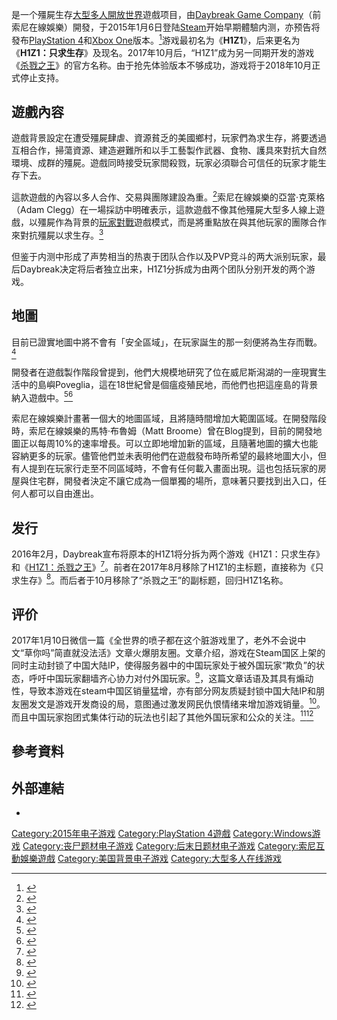 {{noteTA
|T=zh-cn:只求生存;zh-tw:生存之道;
|1=zh-cn:H1Z1;zh-tw:屍流感;
|2=zh-cn:只求生存;zh-tw:生存之道;
}}
{{Infobox video game
| title = 只求生存
| english = Just Survive
| image = 
| developer = [[Daybreak_Game_Company|Daybreak Game Company]]
| publisher = Daybreak Game Company
| producer = Chris Wynn<ref>{{cite web|last1=Saed|first1=Sherif|title=H1Z1 PS4 version news coming soon, teases dev|url=https://www.vg247.com/2016/01/26/h1z1-ps4-version-news-coming-soon-teases-dev/|website=vg247|publisher=vg247|accessdate=2016-01-26|archive-date=2020-11-28|archive-url=https://web.archive.org/web/20201128053516/https://www.vg247.com/2016/01/26/h1z1-ps4-version-news-coming-soon-teases-dev/|dead-url=no}}</ref>
| designer = Ben Jones<ref>{{cite web|last1=Jones|first1=Ben|title=New Lead Designer|url=https://www.h1z1.com/just-survive/news/new-lead-designer-ben-jones|website=h1z1.com|accessdate=2017-02-12}}</ref>
| composer = [[Cris_Velasco|Cris Velasco]]
| engine = [[Forgelight_Engine|ForgeLight]]
| platforms = [[Microsoft_Windows|Microsoft Windows]]
| released = 取消发行
| genre = [[大型多人線上遊戲|大型多人線上遊戲]]、[[生存游戏_(电子游戏)|生存]]
| modes = [[多人电子游戏|多人]]
}}

{{vgname|只求生存|en=Just Survive|tw=生存之道}}是一个殭屍生存[[大型多人線上遊戲|大型多人]][[開放世界|開放世界]]遊戲项目，由[[Daybreak_Game_Company|Daybreak Game Company]]（前索尼在線娛樂）開發，于2015年1月6日登陆[[Steam|Steam]]开始早期體驗内测，亦预告将發布[[PlayStation_4|PlayStation 4]]和[[Xbox_One|Xbox One]]版本。<ref>{{cite news|url=http://www.polygon.com/2014/4/9/5599530/sony-online-entertainment-spills-details-on-post-apocalyptic-mmo-h1z1|title=SOE spills details on post-apocalyptic MMO H1Z1 heading to PC, PS4|work=Polygon|first=Jenna|last=Pitcher|date=2014-04-09|accessdate=2014-04-11|archive-date=2014-04-13|archive-url=https://web.archive.org/web/20140413142757/http://www.polygon.com/2014/4/9/5599530/sony-online-entertainment-spills-details-on-post-apocalyptic-mmo-h1z1|dead-url=no}}</ref>游戏最初名为《'''H1Z1'''》，后来更名为《'''H1Z1：只求生存'''》及现名。2017年10月后，“H1Z1”成为另一同期开发的游戏《[[H1Z1：杀戮之王|杀戮之王]]》的官方名称。由于抢先体验版本不够成功，游戏将于2018年10月正式停止支持。

== 遊戲內容 ==

遊戲背景設定在遭受殭屍肆虐、資源貧乏的美國鄉村，玩家們為求生存，將要透過互相合作，掃蕩資源、建造避難所和以手工藝製作武器、食物、護具來對抗大自然環境、成群的殭屍。遊戲同時接受玩家間殺戮，玩家必須聯合可信任的玩家才能生存下去。

這款遊戲的內容以多人合作、交易與團隊建設為重。<ref>{{cite news|url=http://metro.co.uk/2014/04/10/first-footage-of-h1z1-sonys-zombie-apocalypse-mmo-4694365/|title=First footage of H1Z1 Sony’s zombie apocalypse MMO|work=MetroUK|date=2014-04-10|accessdate=2014-04-11|archive-date=2018-09-17|archive-url=https://web.archive.org/web/20180917173140/https://metro.co.uk/2014/04/10/first-footage-of-h1z1-sonys-zombie-apocalypse-mmo-4694365/|dead-url=no}}</ref>索尼在線娛樂的亞當·克萊格（Adam Clegg）在一場採訪中明確表示，這款遊戲不像其他殭屍大型多人線上遊戲，以殭屍作為背景的[[玩家對戰|玩家對戰]]遊戲模式，而是將重點放在與其他玩家的團隊合作來對抗殭屍以求生存。<ref>{{cite news|url=http://mmoatk.com/mmo-videos/h1z1-developer-interview-with-adam-clegg|title=H1Z1 Developer Interview with Adam "The Zombie" Clegg|work=MMO Attack|date=2014-04-30|accessdate=2014-05-07|archive-date=2017-09-15|archive-url=https://web.archive.org/web/20170915023246/http://mmoatk.com/mmo-videos/h1z1-developer-interview-with-adam-clegg/|dead-url=no}}</ref>

但鉴于内测中形成了声势相当的热衷于团队合作以及PVP竞斗的两大派别玩家，最后Daybreak决定将后者独立出来，H1Z1分拆成为由两个团队分别开发的两个游戏。

== 地圖 ==

目前已證實地圖中將不會有「安全區域」，在玩家誕生的那一刻便將為生存而戰。<ref>{{cite news|url=http://gamingbolt.com/h1z1-temperature-matters-no-safe-zones-air-drops-are-intense|title=H1Z1: Temperature Matters, No Safe Zones, Air Drops Are Intense|first=Shubhankar|last=Parijat|publisher=GamingBolt.com|date=2014-04-24|accessdate=2015-02-08|archive-date=2020-08-08|archive-url=https://web.archive.org/web/20200808090215/https://gamingbolt.com/h1z1-temperature-matters-no-safe-zones-air-drops-are-intense|dead-url=no}}</ref>

開發者在遊戲製作階段曾提到，他們大規模地研究了位在威尼斯潟湖的一座現實生活中的島嶼Poveglia，這在18世紀曾是個瘟疫殖民地，而他們也把這座島的背景納入遊戲中。<ref>{{cite news|url=http://ap.ign.com/pc/68093/news/new-h1z1-details-emerge-after-12-hour-livestream-e|title=PC: New H1Z1 Details Emerge After 12 Hour Livestream Event|first=Seth|last=Macy|publisher=[[IGN|IGN]]|date=2014-05-01|accessdate=2015-02-08}}</ref><ref>{{cite news|url=http://www.shacknews.com/article/84541/how-h1z1-takes-an-internet-hoax-and-makes-it-real|title=How H1Z1 takes an internet hoax and makes it real|first=Ozzie|last=Mejia|publisher=Shacknews|date=2014-05-17|accessdate=2015-02-08|archive-date=2020-11-12|archive-url=https://web.archive.org/web/20201112015530/https://www.shacknews.com/article/84541/how-h1z1-takes-an-internet-hoax-and-makes-it-real|dead-url=no}}</ref>

索尼在線娛樂計畫著一個大的地圖區域，且將隨時間增加大範圍區域。在開發階段時，索尼在線娛樂的馬特·布魯姆（Matt Broome）曾在Blog提到，目前的開發地圖正以每周10%的速率增長。可以立即地增加新的區域，且隨著地圖的擴大也能容納更多的玩家。儘管他們並未表明他們在遊戲發布時所希望的最終地圖大小，但有人提到在玩家行走至不同區域時，不會有任何載入畫面出現。這也包括玩家的房屋與住宅群，開發者決定不讓它成為一個單獨的場所，意味著只要找到出入口，任何人都可以自由進出。

== 发行 ==
2016年2月，Daybreak宣布将原本的H1Z1将分拆为两个游戏《H1Z1：只求生存》和《[[H1Z1：杀戮之王|H1Z1：杀戮之王]]》<ref>{{cite web|title=H1Z1king of the kill和just survive区别一览|url=http://www.3dmgame.com/faq/201701/3624971.html|website=3DMGAME|accessdate=2017-08-16|date=2017-01-18|quote=king of the kill是大逃杀模式。just survive是生存模式。生存模式分为PVE和PVP，玩家在末世中生存下去，可以组队，也可以独自行动。|archive-date=2017-09-04|archive-url=https://web.archive.org/web/20170904212448/http://www.3dmgame.com/faq/201701/3624971.html|dead-url=no}}</ref>。前者在2017年8月移除了H1Z1的主标题，直接称为《只求生存》<ref>{{cite web|title=《H1Z1：只求生存》改名《只求生存》：全新地图 新增建设系统|url=http://www.gamersky.com/news/201708/943130.shtml|website=游民星空|accessdate=2017-08-16|date=2017-08-16|archive-date=2018-07-13|archive-url=https://web.archive.org/web/20180713143029/http://www.gamersky.com/news/201708/943130.shtml|dead-url=no}}</ref>。而后者于10月移除了“杀戮之王”的副标题，回归H1Z1名称。

==评价==
2017年1月10日微信一篇《全世界的喷子都在这个脏游戏里了，老外不会说中文“草你吗”简直就没法活》文章火爆朋友圈。文章介绍，游戏在Steam国区上架的同时主动封锁了中国大陆IP，使得服务器中的中国玩家处于被外国玩家“欺负”的状态，呼吁中国玩家翻墙齐心协力对付外国玩家。<ref>{{Cite web|url=http://mp.weixin.qq.com/s/6DttXqlXVtLYWpRzN4WS9A|title=全世界的喷子都在这个脏游戏里了，老外不会说中文“草你吗”简直就没法活|accessdate=|author=|date=|publisher=|archive-date=2017-06-17|archive-url=https://web.archive.org/web/20170617115659/http://mp.weixin.qq.com/s/6DttXqlXVtLYWpRzN4WS9A|dead-url=no}}</ref>，这篇文章话语及其具有煽动性，导致本游戏在steam中国区销量猛增，亦有部分网友质疑封锁中国大陆IP和朋友圈发文是游戏开发商设的局，意图通过激发网民仇恨情绪来增加游戏销量。<ref>{{Cite web|url=http://www.yxdown.com/news/201701/333737.html|title=一篇文章让《H1Z1》成为Steam国区第一热销游戏|accessdate=|author=|date=|publisher=|archive-date=2017-09-10|archive-url=https://web.archive.org/web/20170910173650/http://www.yxdown.com/news/201701/333737.html|dead-url=no}}</ref>。而且中国玩家抱团式集体行动的玩法也引起了其他外国玩家和公众的关注。<ref>{{cite web|title=国人素质低？红衫军带头大哥讲述真实的《H1Z1》_www.3dmgame.com|url=http://www.3dmgame.com/news/201701/3626443.html|accessdate=2017-01-25|archive-date=2017-09-10|archive-url=https://web.archive.org/web/20170910220306/http://www.3dmgame.com/news/201701/3626443.html|dead-url=no}}</ref><ref>{{cite web|title=在《H1Z1》游戏中，老外感受到了被中国玩家支配的恐惧_资讯新闻_游迅网|url=http://www.yxdown.com/news/201701/333626.html|accessdate=2017-01-25|archive-date=2018-04-17|archive-url=https://web.archive.org/web/20180417090805/http://www.yxdown.com/news/201701/333626.html|dead-url=no}}</ref>

== 參考資料 ==
{{reflist|30em}}

== 外部連結 ==
*{{Official website|https://www.justsurvive.com/home}}

{{DEFAULTSORT:H1Z1}}
[[Category:2015年电子游戏|Category:2015年电子游戏]]
[[Category:PlayStation_4遊戲|Category:PlayStation 4遊戲]]
[[Category:Windows游戏|Category:Windows游戏]]
[[Category:丧尸题材电子游戏|Category:丧尸题材电子游戏]]
[[Category:后末日题材电子游戏|Category:后末日题材电子游戏]]
[[Category:索尼互動娛樂遊戲|Category:索尼互動娛樂遊戲]]
[[Category:美国背景电子游戏|Category:美国背景电子游戏]]
[[Category:大型多人在线游戏|Category:大型多人在线游戏]]